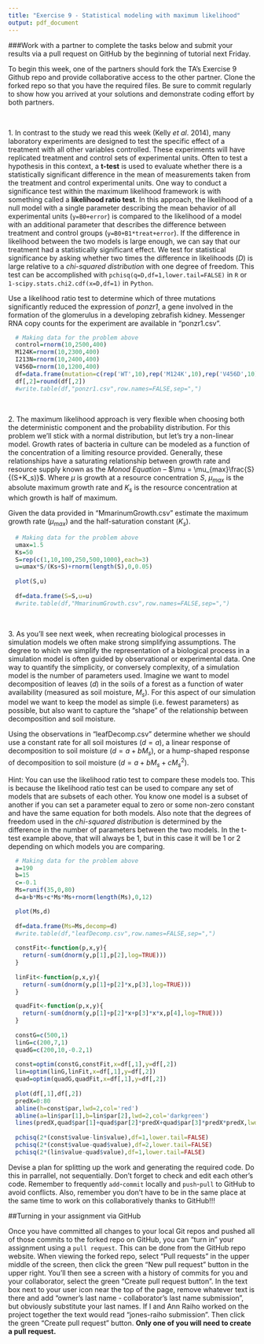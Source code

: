 ```yaml
---
title: "Exercise 9 - Statistical modeling with maximum likelihood"
output: pdf_document
---
```


\pagenumbering{gobble}

###Work with a partner to complete the tasks below and submit your results via a pull request on GitHub by the beginning of tutorial next Friday.

To begin this week, one of the partners should fork the TA's Exercise 9 Github repo and provide collaborative access to the other partner. Clone the forked repo so that you have the required files. Be sure to commit regularly to show how you arrived at your solutions and demonstrate coding effort by both partners.

&nbsp;

1\. In contrast to the study we read this week (Kelly *et al*. 2014), many laboratory experiments are designed to test the specific effect of a treatment with all other variables controlled. These experiments will have replicated treatment and control sets of experimental units. Often to test a hypothesis in this context, a **t-test** is used to evaluate whether there is a statistically significant difference in the mean of measurements taken from the treatment and control experimental units. One way to conduct a significance test within the maximum likelihood framework is with something called a **likelihood ratio test**. In this approach, the likelihood of a null model with a single parameter describing the mean behavior of all experimental units (`y=B0+error`) is compared to the likelihood of a model with an additional parameter that describes the difference between treatment and control groups (`y=B0+B1*treat+error`). If the difference in likelihood between the two models is large enough, we can say that our treatment had a statistically significant effect. We test for statistical significance by asking whether two times the difference in likelihoods (*D*) is large relative to a *chi-squared distribution* with one degree of freedom. This test can be accomplished with `pchisq(q=D,df=1,lower.tail=FALSE)` in `R` or `1-scipy.stats.chi2.cdf(x=D,df=1)` in `Python`.

Use a likelihood ratio test to determine which of three mutations significantly reduced the expression of *ponzr1*, a gene involved in the formation of the glomerulus in a developing zebrafish kidney. Messenger RNA copy counts for the experiment are available in "ponzr1.csv".

```r
  # Making data for the problem above
  control=rnorm(10,2500,400)
  M124K=rnorm(10,2300,400)
  I213N=rnorm(10,2400,400)
  V456D=rnorm(10,1200,400)
  df=data.frame(mutation=c(rep('WT',10),rep('M124K',10),rep('V456D',10),rep('I213N',10)),ponzr1Counts=c(control,M124K,V456D,I213N))
  df[,2]=round(df[,2])
  #write.table(df,"ponzr1.csv",row.names=FALSE,sep=",")
```

&nbsp;

2\. The maximum likelihood approach is very flexible when choosing both the deterministic component and the probability distribution. For this problem we'll stick with a normal distribution, but let's try a non-linear model. Growth rates of bacteria in culture can be modeled as a function of the concentration of a limiting resource provided. Generally, these relationships have a saturating relationship between growth rate and resource supply known as the *Monod Equation* -- $\mu = \mu_{max}\frac{S}{(S+K_s)}$. Where $\mu$ is growth at a resource concentration $S$, $\mu_{max}$ is the absolute maximum growth rate and $K_s$ is the resource concentration at which growth is half of maximum. 

Given the data provided in "MmarinumGrowth.csv" estimate the maximum growth rate ($\mu_{max}$) and the half-saturation constant ($K_s$).  

```r
  # Making data for the problem above
  umax=1.5
  Ks=50
  S=rep(c(1,10,100,250,500,1000),each=3)
  u=umax*S/(Ks+S)+rnorm(length(S),0,0.05)
  
  plot(S,u)
  
  df=data.frame(S=S,u=u)
  #write.table(df,"MmarinumGrowth.csv",row.names=FALSE,sep=",")
```

&nbsp;

3\. As you'll see next week, when recreating biological processes in simulation models we often make strong simplifying assumptions. The degree to which we simplify the representation of a biological process in a simulation model is often guided by observational or experimental data. One way to quantify the simplicity, or conversely complexity, of a simulation model is the number of parameters used. Imagine we want to model decomposition of leaves ($d$) in the soils of a forest as a function of water availability (measured as soil moisture, $M_s$). For this aspect of our simulation model we want to keep the model as simple (i.e. fewest parameters) as possible, but also want to capture the "shape" of the relationship between decomposition and soil moisture. 

\pagebreak

Using the observations in "leafDecomp.csv" determine whether we should use a constant rate for all soil moistures ($d=a$), a linear response of decomposition to soil moisture ($d=a+bM_s$), or a hump-shaped response of decomposition to soil moisture ($d=a+bM_s+cM_s^2$). 

Hint: You can use the likelihood ratio test to compare these models too. This is because the likelihood ratio test can be used to compare any set of models that are subsets of each other. You know one model is a subset of another if you can set a parameter equal to zero or some non-zero constant and have the same equation for both models. Also note that the degrees of freedom used in the *chi-squared distribution* is determined by the difference in the number of parameters between the two models. In the t-test example above, that will always be 1, but in this case it will be 1 or 2 depending on which models you are comparing.

```r
  # Making data for the problem above
  a=190
  b=15
  c=-0.1
  Ms=runif(35,0,80)
  d=a+b*Ms+c*Ms*Ms+rnorm(length(Ms),0,12)

  plot(Ms,d)
  
  df=data.frame(Ms=Ms,decomp=d)
  #write.table(df,"leafDecomp.csv",row.names=FALSE,sep=",")
  
  constFit<-function(p,x,y){
    return(-sum(dnorm(y,p[1],p[2],log=TRUE)))
  }
  
  linFit<-function(p,x,y){
    return(-sum(dnorm(y,p[1]+p[2]*x,p[3],log=TRUE)))
  }

  quadFit<-function(p,x,y){
    return(-sum(dnorm(y,p[1]+p[2]*x+p[3]*x*x,p[4],log=TRUE)))
  }
  
  constG=c(500,1)
  linG=c(200,7,1)
  quadG=c(200,10,-0.2,1)
  
  const=optim(constG,constFit,x=df[,1],y=df[,2])
  lin=optim(linG,linFit,x=df[,1],y=df[,2])
  quad=optim(quadG,quadFit,x=df[,1],y=df[,2])
  
  plot(df[,1],df[,2])
  predX=0:80
  abline(h=const$par,lwd=2,col='red')
  abline(a=lin$par[1],b=lin$par[2],lwd=2,col='darkgreen')
  lines(predX,quad$par[1]+quad$par[2]*predX+quad$par[3]*predX*predX,lwd=2,col='blue')
  
  pchisq(2*(const$value-lin$value),df=1,lower.tail=FALSE)
  pchisq(2*(const$value-quad$value),df=2,lower.tail=FALSE)
  pchisq(2*(lin$value-quad$value),df=1,lower.tail=FALSE)
```

Devise a plan for splitting up the work and generating the required code. Do this in parrallel, not sequentially. Don't forget to check and edit each other's code. Remember to frequently `add`-`commit` locally and `push`-`pull` to GitHub to avoid conflicts. Also, remember you don't have to be in the same place at the same time to work on this collaboratively thanks to GitHub!!!

##Turning in your assignment via GitHub

Once you have committed all changes to your local Git repos and pushed all of those commits to the forked repo on GitHub, you can "turn in" your assignment using a `pull request`. This can be done from the GitHub repo website. When viewing the forked repo, select "Pull requests" in the upper middle of the screen, then click the green "New pull request" button in the upper right. You'll then see a screen with a history of commits for you and your collaborator, select the green "Create pull request button". In the text box next to your user icon near the top of the page, remove whatever text is there and add "owner's last name - collaborator's last name submission", but obviously substitute your last names. If I and Ann Raiho worked on the project together the text would read "jones-raiho submission". Then click the green "Create pull request" button. **Only one of you will need to create a pull request.**
